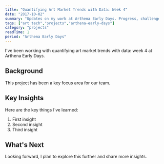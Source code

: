 ```yaml
---
title: "Quantifying Art Market Trends with Data: Week 4"
date: "2017-10-02"
summary: "Updates on my work at Arthena Early Days. Progress, challenges, and lessons learned."
tags: ["art tech","projects","arthena-early-days"]
category: "projects"
readTime: 1
period: "Arthena Early Days"
---
```


I've been working with quantifying art market trends with data: week 4 at Arthena Early Days.

## Background

This project has been a key focus area for our team.

## Key Insights

Here are the key things I've learned:

1. First insight
2. Second insight
3. Third insight

## What's Next

Looking forward, I plan to explore this further and share more insights.

